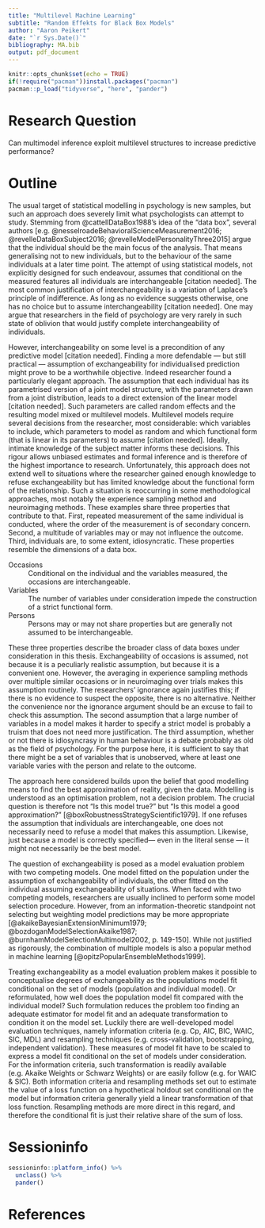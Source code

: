```yaml
---
title: "Multilevel Machine Learning"
subtitle: "Random Effekts for Black Box Models"
author: "Aaron Peikert"
date: "`r Sys.Date()`"
bibliography: MA.bib
output: pdf_document
---
```


```r
knitr::opts_chunk$set(echo = TRUE)
if(!require("pacman"))install.packages("pacman")
pacman::p_load("tidyverse", "here", "pander")
```

# Research Question

Can multimodel inference exploit multilevel structures to increase predictive performance?

# Outline

The usual target of statistical modelling in psychology is new samples, but such an approach does severely limit what psychologists can attempt to study. Stemming from @cattellDataBox1988's idea of the "data box", several authors [e.g. @nesselroadeBehavioralScienceMeasurement2016; @revelleDataBoxSubject2016; @revelleModelPersonalityThree2015] argue that the individual should be the main focus of the analysis. That means generalising not to new individuals, but to the behaviour of the same individuals at a later time point. The attempt of using statistical models, not explicitly designed for such endeavour, assumes that conditional on the measured features all individuals are interchangeable [citation needed]. The most common justification of interchangeability is a variation of Laplace's principle of indifference. As long as no evidence suggests otherwise, one has no choice but to assume interchangeability [citation needed]. One may argue that researchers in the field of psychology are very rarely in such state of oblivion that would justify complete interchangeability of individuals.

However, interchangeability on some level is a precondition of any predictive model [citation needed]. Finding a more defendable --- but still practical --- assumption of exchangeability for individualised prediction might prove to be a worthwhile objective. Indeed researcher found a particularly elegant approach. The assumption that each individual has its parametrised version of a joint model structure, with the parameters drawn from a joint distribution, leads to a direct extension of the linear model [citation needed]. Such parameters are called random effects and the resulting model mixed or multilevel models. Multilevel models require several decisions from the researcher, most considerable: which variables to include, which parameters to model as random and which functional form (that is linear in its parameters) to assume [citation needed]. Ideally, intimate knowledge of the subject matter informs these decisions. This rigour allows unbiased estimates and formal inference and is therefore of the highest importance to research. Unfortunately, this approach does not extend well to situations where the researcher gained enough knowledge to refuse exchangeability but has limited knowledge about the functional form of the relationship. Such a situation is reoccurring in some methodological approaches, most notably the experience sampling method and neuroimaging methods. These examples share three properties that contribute to that. First, repeated measurement of the same individual is conducted, where the order of the measurement is of secondary concern. Second, a multitude of variables may or may not influence the outcome. Third, individuals are, to some extent, idiosyncratic. These properties resemble the dimensions of a data box.

Occasions
: Conditional on the individual and the variables measured, the occasions are interchangeable.

Variables
: The number of variables under consideration impede the construction of a strict functional form.

Persons
: Persons may or may not share properties but are generally not assumed to be interchangeable.

These three properties describe the broader class of data boxes under consideration in this thesis. Exchangeability of occasions is assumed, not because it is a peculiarly realistic assumption, but because it is a convenient one. However, the averaging in experience sampling methods over multiple similar occasions or in neuroimaging over trials makes this assumption routinely. The researchers' ignorance again justifies this; if there is no evidence to suspect the opposite, there is no alternative. Neither the convenience nor the ignorance argument should be an excuse to fail to check this assumption. The second assumption that a large number of variables in a model makes it harder to specify a strict model is probably a truism that does not need more justification. The third assumption, whether or not there is idiosyncrasy in human behaviour is a debate probably as old as the field of psychology. For the purpose here, it is sufficient to say that there might be a set of variables that is unobserved, where at least one variable varies with the person and relate to the outcome.

The approach here considered builds upon the belief that good modelling means to find the best approximation of reality, given the data. Modelling is understood as an optimisation problem, not a decision problem. The crucial question is therefore not "Is this model true?" but "Is this model a good approximation?" [@boxRobustnessStrategyScientific1979]. If one refuses the assumption that individuals are interchangeable, one does not necessarily need to refuse a model that makes this assumption. Likewise, just because a model is correctly specified--- even in the literal sense --- it might not necessarily be the best model.

The question of exchangeability is posed as a model evaluation problem with two competing models. One model fitted on the population under the assumption of exchangeability of individuals, the other fitted on the individual assuming exchangeability of situations. When faced with two competing models, researchers are usually inclined to perform some model selection procedure. However, from an information-theoretic standpoint not selecting but weighting model predictions may be more appropriate [@akaikeBayesianExtensionMinimum1979; @bozdoganModelSelectionAkaike1987; @burnhamModelSelectionMultimodel2002, p. 149-150]. While not justified as rigorously, the combination of multiple models is also a popular method in machine learning [@opitzPopularEnsembleMethods1999].

Treating exchangeability as a model evaluation problem makes it possible to conceptualise degrees of exchangeability as the populations model fit conditional on the set of models (population and individual model). Or reformulated, how well does the population model fit compared with the individual model? Such formulation reduces the problem too finding an adequate estimator for model fit and an adequate transformation to condition it on the model set. Luckily there are well-developed model evaluation techniques, namely information criteria (e.g. Cp, AIC, BIC, WAIC, SIC, MDL) and resampling techniques (e.g. cross-validation, bootstrapping, independent validation). These measures of model fit have to be scaled to express a model fit conditional on the set of models under consideration. For the information criteria, such transformation is readily available (e.g. Akaike Weights or Schwarz Weights) or are easily follow (e.g. for WAIC & SIC). Both information criteria and resampling methods set out to estimate the value of a loss function on a hypothetical holdout set conditional on the model but information criteria generally yield a linear transformation of that loss function. Resampling methods are more direct in this regard, and therefore the conditional fit is just their relative share of the sum of loss.

# Sessioninfo

```r
sessioninfo::platform_info() %>%
  unclass() %>% 
  pander()
```

# References
